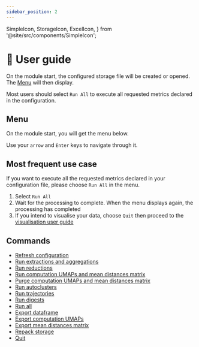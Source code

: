 ```yaml
---
sidebar_position: 2
---
```


  SimpleIcon,
  StorageIcon,
  ExcelIcon,
} from '@site/src/components/SimpleIcon';

# 📖 User guide

On the module start, the configured <StorageIcon /> storage file will be created
or opened. The [Menu](#menu) will then display.

Most users should select `Run All` to execute all requested metrics declared in
the <ExcelIcon /> configuration.

## Menu

On the module start, you will get the menu below.

Use your `arrow` and `Enter` keys to navigate through it.

<ProcessingMenuBlock />

## Most frequent use case

If you want to execute all the requested metrics declared in your configuration
file, please choose `Run All` in the menu.

1. Select `Run All`
2. Wait for the processing to complete. When the menu displays again, the
   processing has completed
3. If you intend to visualise your data, choose `Quit` then proceed to the
   [visualisation user guide](../visualisation.mdx)

## Commands

- [Refresh configuration](./01-refresh-configuration.md)
- [Run extractions and aggregations](./02-run-extractions-and-aggregations.md)
- [Run reductions](./03-run-reductions.md)
- [Run computation UMAPs and mean distances matrix](./04-run-computations.md)
- [Purge computation UMAPs and mean distances matrix](./05-purge-computations.md)
- [Run autoclusters](./06-run-autoclusters.md)
- [Run trajectories](./07-run-trajectories.md)
- [Run digests](./08-run-digests.md)
- [Run all](./09-run-all.md)
- [Export dataframe](./10-export-dataframe.md)
- [Export computation UMAPs](./11-export-computations.md)
- [Export mean distances matrix](./12-export-mdm.md)
- [Repack storage](./13-repack-storage.md)
- [Quit](./14-quit.md)

